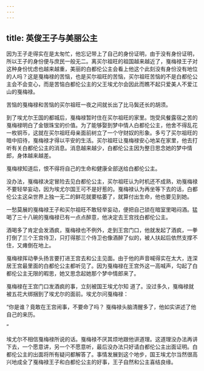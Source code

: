```yaml
---
---
---
```

title: 英俊王子与美丽公主
---



因为王子走得实在是太匆忙，他忘记带上了自己的身份证明，由于没有身份证明，所以王子的身份便与庶民一般无二。离买尔祖旺的祖国越来越近了，戛梅禄王子对这种身份忧虑也越来越重，美丽的白都伦公主会看上他这个此刻没有身份没有地位的人吗？这是戛梅禄的苦恼，也是买尔祖旺的苦恼，买尔祖旺苦恼的不是白都伦公主会不会变心，而是苦恼白都伦公主的父王埃尤尔会因此而瞧不起只爱美人不爱江山的戛梅禄。



苦恼的戛梅禄和苦恼的买尔祖旺一夜之间就长出了比马鬓还长的胡须。

到了埃尤尔王国的都城后，戛梅禄暂时住在买尔祖旺的家里。饱受风餐露宿之苦的戛梅禄明白了金银珠宝的价值。为了能够娶到梦中情人白都伦公主，他舍不得乱花一枚铜币，这就在买尔祖旺母亲面前树立了一个守财奴的形象。多亏了买尔祖旺的暗中招待，戛梅禄才得以平安的生活。买尔祖旺让戛梅禄安心地呆在家里，他去打听有关白都伦公主的消息。消息越来越少，白都伦公主因为整日思念她的梦中情郎，身体越来越差。

戛梅禄知道后，恨不得将自己的生命和健康全部送给白都伦公主。

没办法，戛梅禄决定冒险去见白都伦公主，买尔祖旺认为时机还不成熟，劝戛梅禄不要轻举妄动，因为埃尤尔国王可不是好惹的。戛梅禄认为再坐等下去的话，白都伦公主这朵世界上独一无二的鲜花就要枯萎了，就算付出生命，他也要见到她。

一愁莫展的戛梅禄王子和买尔祖旺不敢轻举妄动，便把自己锁在暗室里喝闷酒。猛喝了三十八碗的戛梅禄已有一点点醉意，他决定去王宫找白都伦公主。

酒喝多了肯定会发酒疯，戛梅禄也不例外，走到王宫门口，他就发起了酒疯，一拳打倒了三个王宫侍卫，只打得那三个侍卫也像酒醉了似的，被人扶起后依然支撑不住，又瘫倒在地上。

戛梅禄挥动拳头扬言要打进王宫去和公主见面。由于他的声音喊得实在太大，连深居王宫最里面的白都伦公主都听见了。因为戛梅禄在王宫外这一高喊声，勾起了白都伦公主无限的暇思，她又思念起她那个梦中情郎来了。

戛梅禄在王宫门口发酒疯的事，立刻被国王埃尤尔知
道了。没过多久，戛梅禄就被五花大绑捆到了埃尤尔的面前。埃尤尔问戛梅禄：

“你是谁？竟敢在王宫闹事，不要命了吗？
戛梅禄头脑清醒多了，他如实讲述了他自己的来历。

”

埃尤尔不相信戛梅禄所说的话。戛梅禄不厌其烦地跟他讲道理。这道理没办法再讲下去，一个愿意讲，另一个不愿意听，最后没办法只好请白都伦公主出面证明。白都伦公主的出面将所有疑问都解答了。事情发展到这个地步，国王埃尤尔当然很高兴地成全了戛梅禄王子和白都伦公主的好事，王子自然和公主喜结良缘。